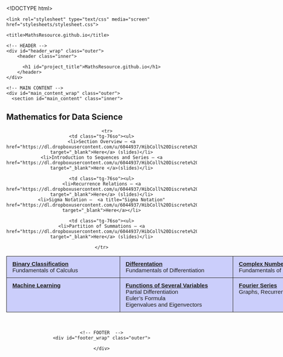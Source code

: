 ﻿
<!DOCTYPE html>
<html>

  <head>
    <meta charset='utf-8'>
    <meta http-equiv="X-UA-Compatible" content="chrome=1">
    <meta name="description" content="MathsResource.github.io">

    <link rel="stylesheet" type="text/css" media="screen" href="stylesheets/stylesheet.css">

    <title>MathsResource.github.io</title>
  </head>

  <body>

    <!-- HEADER -->
    <div id="header_wrap" class="outer">
        <header class="inner">
          
          <h1 id="project_title">MathsResource.github.io</h1>
        </header>
    </div>

    <!-- MAIN CONTENT -->
    <div id="main_content_wrap" class="outer">
      <section id="main_content" class="inner">
<h2> Mathematics for Data Science </h2>  

<style type="text/css">
.tg  {border-collapse:collapse;border-spacing:0;}
.tg td{font-family:Arial, sans-serif;font-size:14px;padding:11px 15px;border-style:solid;border-width:1px;overflow:hidden;word-break:normal;}
.tg th{font-family:Arial, sans-serif;font-size:14px;font-weight:normal;padding:11px 15px;border-style:solid;border-width:1px;overflow:hidden;word-break:normal;}
.tg .tg-b44r{background-color:#cbcefb;vertical-align:top}
.tg .tg-yw4l{vertical-align:top}
.tg .tg-76so{font-size:15px;background-color:#cbcefb;vertical-align:top}
</style>

		
<center>
<table class="tg" style="undefined;table-layout: fixed; width: 900px">
<colgroup>
<col style="width: 300px">
<col style="width: 300px">
<col style="width: 300px">
</colgroup>
<!------------------------------------------------------------>
  <tr>
 <td class="tg-76so"><strong><a href="binaryclassification.html">Binary Classification</a> </strong><br> Fundamentals of Calculus</td>
  
    <td class="tg-76so"><strong><a href="differention.html">Differentation</a> </strong><br> Fundamentals of Differentiation</td>
    <td class="tg-76so"><strong><a href="complexnumbers/index.html">Complex Numbers</a></strong><br> Fundamentals of Integration</td>
    </tr>
<!------------------------------------------------------------>
	    <tr>
    <td class="tg-76so"><ul>
	<li>Section Overview – <a href="https://dl.dropboxusercontent.com/u/6044937/HibColl%20Discrete%20Maths/Section%207%20Sequences%20and%20Series/DM0700%20Subject%20Overview.pdf" target="_blank">Here</a> (slides)</li>
	<li>Introduction to Sequences and Series – <a href="https://dl.dropboxusercontent.com/u/6044937/HibColl%20Discrete%20Maths/Section%207%20Sequences%20and%20Series/DM0701%20Intro%20to%20SequencesandSeries.pdf" target="_blank">Here </a>(slides)</li>
</ul></td>
    <td class="tg-76so"><ul>
	<li>Recurrence Relations – <a href="https://dl.dropboxusercontent.com/u/6044937/HibColl%20Discrete%20Maths/Section%207%20Sequences%20and%20Series/DM0702%20Recurrence%20Relations.pdf" target="_blank">Here</a> (slides)</li>
	<li>Sigma Notation –  <a title="Sigma Notation" href="https://dl.dropboxusercontent.com/u/6044937/HibColl%20Discrete%20Maths/Section%207%20Sequences%20and%20Series/DM0704%20Sigma%20Notation.pdf" target="_blank">Here</a></li>
</ul> </td>
    <td class="tg-76so"><ul>
	<li>Partition of Summations – <a href="https://dl.dropboxusercontent.com/u/6044937/HibColl%20Discrete%20Maths/Section%207%20Sequences%20and%20Series/DM0706%20Partition%20of%20Summations.pdf" target="_blank">Here</a> (slides)</li>
</ul></td>
    </tr>
<!------------------------------------------------------------>
  <tr>
  <td class="tg-76so"><strong><a href="machinelearning/index.html">Machine Learning</a></strong> 
  </td>
  <td class="tg-76so"><strong><a href="functionsofseveralvariables.html">Functions of Several Variables</a></strong><br>Partial Differentiation <br> Euler's Formula <br>  Eigenvalues and Eigenvectors</td>
  <td class="tg-76so"><b><strong><a href="fourierseries.html">Fourier Series</a></strong></b><br> Graphs, Recurrences Relations</td>
  </tr>
   

</table>

<br>






    <!-- FOOTER  -->
    <div id="footer_wrap" class="outer">

    </div>

    

  </body>
</html>

